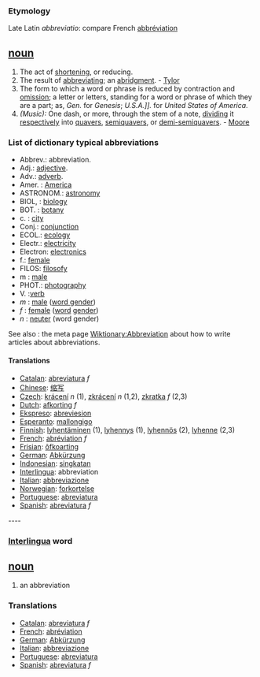 ===Etymology===
Late Latin ''abbreviatio'': compare French [[abbréviation]]
== [[noun]] ==
#The act of [[shortening]], or reducing.
#The result of [[abbreviating]]; an [[abridgment]]. - [[Tylor]]
#The form to which a word or phrase is reduced by contraction and [[omission]]; a letter or letters, standing for a word or phrase of which they are a part; as, ''Gen.'' for ''Genesis''; ''U.S.A.]].'' for ''United States of America''.
#''(Music):'' One dash, or more, through the stem of a note, [[dividing]] it [[respectively]] into [[quavers]], [[semiquavers]], or [[demi-semiquavers]]. - [[Moore]]

=== List of dictionary typical abbreviations ===

*Abbrev.: abbreviation.
*Adj.: [[adjective]].
*Adv.: [[adverb]].
*Amer. : [[w:america|America]]
*ASTRONOM.: [[w:astronomy|astronomy]]
*BIOL, : [[w:biology|biology]]
*BOT. : [[w:botany|botany]]
*c. : [[city]]
*Conj.: [[conjunction]]
*ECOL.: [[w:ecology|ecology]]
*Electr.: [[w:electricity|electricity]]
*Electron: [[w:electronics|electronics]]
*f.: [[female]]
*FILOS: [[w:filosofy|filosofy]]
*m : [[male]]
*PHOT.: [[w:photography|photography]]
*V. :[[verb]]
*''m'' : [[male]] ([[word gender]])
*''f'' : [[female]] ([[word]] [[gender]])
*''n'' : [[neuter]] (word gender)

See also : the meta page [[Wiktionary:Abbreviation]] about how to write articles about abbreviations.


==== Translations ====
*[[Catalan]]: [[abreviatura]] ''f''
*[[Chinese]]: [[缩写]]
*[[Czech]]: [[krácení]] ''n'' (1), [[zkrácení]] ''n'' (1,2), [[zkratka]] ''f'' (2,3)
*[[Dutch]]: [[afkorting]] ''f''
*[[Ekspreso]]: [[abreviesion]]
*[[Esperanto]]: [[mallongigo]]
*[[Finnish]]: [[lyhentäminen]] (1), [[lyhennys]] (1), [[lyhennös]] (2), [[lyhenne]] (2,3)
*[[French]]: [[abréviation]] ''f''
*[[Frisian]]: [[ôfkoarting]]
*[[German]]: [[Abkürzung]]
*[[Indonesian]]: [[singkat]]an
*[[Interlingua]]: abbreviation
*[[Italian]]: [[abbreviazione]]
*[[Norwegian]]: [[forkortelse]]
*[[Portuguese]]: [[abreviatura]]
*[[Spanish]]: [[abreviatura]] ''f''

---- 

=== [[Interlingua]] word ===

== [[noun]] ==
#an abbreviation

=== Translations ===
*[[Catalan]]: [[abreviatura]] ''f''
*[[French]]: [[abréviation]]
*[[German]]: [[Abkürzung]]
*[[Italian]]: [[abbreviazione]]
*[[Portuguese]]: [[abreviatura]]
*[[Spanish]]: [[abreviatura]] ''f''
